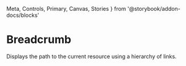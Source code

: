   Meta,
  Controls,
  Primary,
  Canvas,
  Stories
} from '@storybook/addon-docs/blocks'

<Meta of={Story} />

# Breadcrumb

Displays the path to the current resource using a hierarchy of links.

<Primary />
<Controls />
